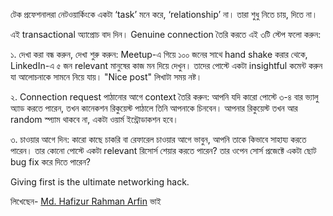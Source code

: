 টেক প্রফেশনালরা নেটওয়ার্কিংকে একটা ‘task’ মনে করে, ‘relationship’ না। তারা শুধু নিতে চায়, দিতে না।

এই transactional অ্যাপ্রোচ বাদ দিন। Genuine connection তৈরি করতে এই ৩টি স্টেপ ফলো করুন:

১. দেখা করা বন্ধ করুন, দেখা শুরু করুন: Meetup-এ গিয়ে ১০০ জনের সাথে hand shake করার থেকে, LinkedIn-এ ৫ জন relevant মানুষের কাজ মন দিয়ে দেখুন। তাদের পোস্টে একটা insightful কমেন্ট করুন যা আলোচনাকে সামনে নিয়ে যায়। "Nice post" লিখাটা সময় নষ্ট।

২. Connection request পাঠানোর আগে context তৈরি করুন: আপনি যদি কারো পোস্টে ৩-৪ বার ভ্যালু অ্যাড করতে পারেন, তখন কানেকশন রিকুয়েস্ট পাঠালে তিনি আপনাকে চিনবেন। আপনার রিকুয়েস্ট তখন আর random স্প্যাম থাকবে না, একটা ওয়ার্ম ইন্ট্রোডাকশন হবে।

৩. চাওয়ার আগে দিন: কারো কাছে চাকরি বা রেফারেল চাওয়ার আগে ভাবুন, আপনি তাকে কিভাবে সাহায্য করতে পারেন। তার কোনো পোস্টে একটা relevant রিসোর্স শেয়ার করতে পারেন? তার ওপেন সোর্স প্রজেক্টে একটা ছোট bug fix করে দিতে পারেন?

Giving first is the ultimate networking hack.

লিখেছেন- [Md. Hafizur Rahman Arfin](https://www.linkedin.com/in/hrarfin/) ভাই
